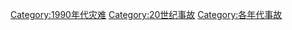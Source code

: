 [[Category:1990年代灾难|Category:1990年代灾难]]
[[Category:20世纪事故|Category:20世纪事故]]
[[Category:各年代事故|Category:各年代事故]]